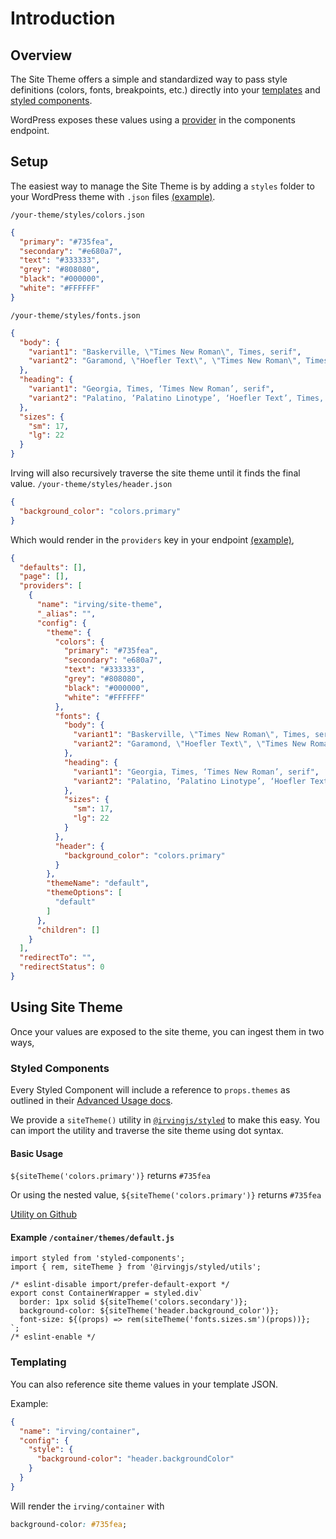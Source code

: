 <Meta title="Site Theme|Site Theme Provider" />

# Introduction

## Overview
The Site Theme offers a simple and standardized way to pass style definitions (colors, fonts, breakpoints, etc.) directly into your [templates](#templating) and [styled components](#styled-components).

WordPress exposes these values using a [provider](?path=/docs/components-components-endpoint--page#providers) in the components endpoint.

## Setup
The easiest way to manage the Site Theme is by adding a `styles` folder to your WordPress theme with `.json` files [(example)](https://github.com/alleyinteractive/irving-example-theme/tree/master/styles).

`/your-theme/styles/colors.json`
```json
{
  "primary": "#735fea",
  "secondary": "#e680a7",
  "text": "#333333",
  "grey": "#808080",
  "black": "#000000",
  "white": "#FFFFFF"
}
```

`/your-theme/styles/fonts.json`
```json
{
  "body": {
    "variant1": "Baskerville, \"Times New Roman\", Times, serif",
    "variant2": "Garamond, \"Hoefler Text\", \"Times New Roman\", Times, serif"
  },
  "heading": {
    "variant1": "Georgia, Times, ‘Times New Roman’, serif",
    "variant2": "Palatino, ‘Palatino Linotype’, ‘Hoefler Text’, Times, ‘Times New Roman’, serif"
  },
  "sizes": {
    "sm": 17,
    "lg": 22
  }
}
```

Irving will also recursively traverse the site theme until it finds the final value.
`/your-theme/styles/header.json`
```json
{
  "background_color": "colors.primary"
}
```

Which would render in the `providers` key in your endpoint [(example)](https://wordpress.irvingjs.com/wp-json/irving/v1/components),
```json
{
  "defaults": [],
  "page": [],
  "providers": [
    {
      "name": "irving/site-theme",
      "_alias": "",
      "config": {
        "theme": {
          "colors": {
            "primary": "#735fea",
            "secondary": "e680a7",
            "text": "#333333",
            "grey": "#808080",
            "black": "#000000",
            "white": "#FFFFFF"
          },
          "fonts": {
            "body": {
              "variant1": "Baskerville, \"Times New Roman\", Times, serif",
              "variant2": "Garamond, \"Hoefler Text\", \"Times New Roman\", Times, serif"
            },
            "heading": {
              "variant1": "Georgia, Times, ‘Times New Roman’, serif",
              "variant2": "Palatino, ‘Palatino Linotype’, ‘Hoefler Text’, Times, ‘Times New Roman’, serif"
            },
            "sizes": {
              "sm": 17,
              "lg": 22
            }
          },
          "header": {
            "background_color": "colors.primary"
          }
        },
        "themeName": "default",
        "themeOptions": [
          "default"
        ]
      },
      "children": []
    }
  ],
  "redirectTo": "",
  "redirectStatus": 0
}
```

## Using Site Theme
Once your values are exposed to the site theme, you can ingest them in two ways,

### Styled Components
Every Styled Component will include a reference to `props.themes` as outlined in their [Advanced Usage docs](https://styled-components.com/docs/advanced).

We provide a `siteTheme()` utility in [`@irvingjs/styled`](?path=/docs/packages-styled--page) to make this easy. You can import the utility and traverse the site theme using dot syntax.

#### Basic Usage
`${siteTheme('colors.primary')}` returns `#735fea`

Or using the nested value,
`${siteTheme('colors.primary')}` returns `#735fea`

[Utility on Github](https://github.com/alleyinteractive/irving/blob/master/packages/styled/utils/siteTheme.js)

#### Example `/container/themes/default.js`
```
import styled from 'styled-components';
import { rem, siteTheme } from '@irvingjs/styled/utils';

/* eslint-disable import/prefer-default-export */
export const ContainerWrapper = styled.div`
  border: 1px solid ${siteTheme('colors.secondary')};
  background-color: ${siteTheme('header.background_color')};
  font-size: ${(props) => rem(siteTheme('fonts.sizes.sm')(props))};
`;
/* eslint-enable */

```

### Templating
You can also reference site theme values in your template JSON.

Example:
```json
{
  "name": "irving/container",
  "config": {
    "style": {
      "background-color": "header.backgroundColor"
    }
  }
}
```

Will render the `irving/container` with

```css
background-color: #735fea;
```

